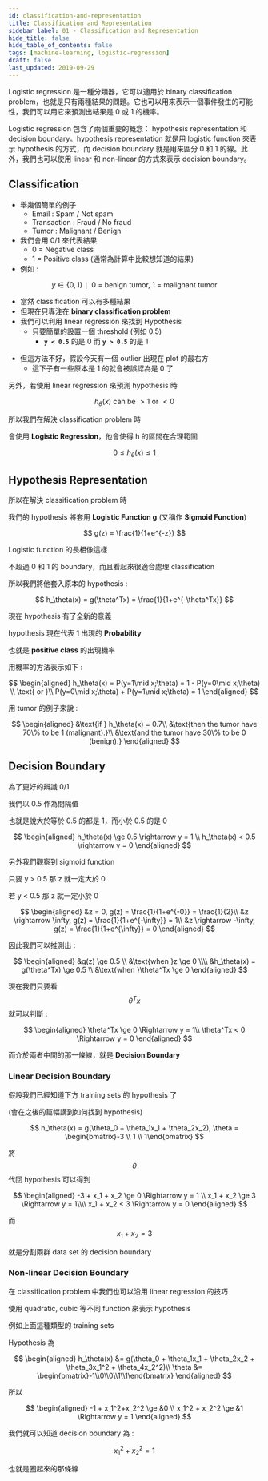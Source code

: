 ```yaml
---
id: classification-and-representation
title: Classification and Representation
sidebar_label: 01 - Classification and Representation
hide_title: false
hide_table_of_contents: false
tags: [machine-learning, logistic-regression]
draft: false
last_updated: 2019-09-29
---
```


Logistic regression 是一種分類器，它可以適用於 binary classification problem，也就是只有兩種結果的問題。它也可以用來表示一個事件發生的可能性，我們可以用它來預測出結果是 0 或 1 的機率。

Logistic regression 包含了兩個重要的概念： hypothesis representation 和 decision boundary。hypothesis representation 就是用 logistic function 來表示 hypothesis 的方式，而 decision boundary 就是用來區分 0 和 1 的線。此外，我們也可以使用 linear 和 non-linear 的方式來表示 decision boundary。

## Classification

- 舉幾個簡單的例子
  - Email : Spam / Not spam
  - Transaction : Fraud / No fraud
  - Tumor : Malignant / Benign
- 我們會用 0/1 來代表結果
  - 0 = Negative class
  - 1 = Positive class \(通常為計算中比較想知道的結果\)
- 例如 :

$$
y \in \left\{0, 1\right\} \mid \text{ 0 = benign tumor, 1 = malignant tumor}
$$

- 當然 classification 可以有多種結果
- 但現在只專注在 **binary classification problem**
- 我們可以利用 linear regression 來找到 Hypothesis
  - 只要簡單的設置一個 threshold \(例如 0.5\)
    - **`y < 0.5`** 的是 0 而 **`y > 0.5`** 的是 1

<fig
  src="/img/learning/machine-learning/03-logistic-regression/01-classification-and-representation/linear_regression_classification.png"
  caption="Linear Regression Classification"
/>

- 但這方法不好，假設今天有一個 outlier 出現在 plot 的最右方
  - 這下子有一些原本是 1 的就會被誤認為是 0 了

<fig
  src="/img/learning/machine-learning/03-logistic-regression/01-classification-and-representation/linear_regression_classification_fail.png"
  caption="Linear Regression Classification Fail"
/>

另外，若使用 linear regression 來預測 hypothesis 時

$$
h_\theta(x) \text{ can be } > 1 \text{ or } < 0
$$

所以我們在解決 classification problem 時

會使用 **Logistic Regression**，他會使得 h 的區間在合理範圍

$$
0 \le h_\theta(x) \le 1
$$

## Hypothesis Representation

所以在解決 classification problem 時

我們的 hypothesis 將套用 **Logistic Function g** \(又稱作 **Sigmoid Function**\)

$$
g(z) = \frac{1}{1+e^{-z}}
$$

Logistic function 的長相像這樣

<fig
  src="/img/learning/machine-learning/03-logistic-regression/01-classification-and-representation/logistic_function_graph.png"
  caption="Logistic Function Graph"
/>

不超過 0 和 1 的 boundary，而且看起來很適合處理 classification

所以我們將他套入原本的 hypothesis :

$$
h_\theta(x) = g(\theta^Tx) = \frac{1}{1+e^{-\theta^Tx}}
$$

現在 hypothesis 有了全新的意義

hypothesis 現在代表 1 出現的 **Probability**

也就是 **positive class** 的出現機率

用機率的方法表示如下 :

$$
\begin{aligned}
h_\theta(x) = P(y=1\mid x;\theta) = 1 - P(y=0\mid x;\theta) \\
\text{ or }\\
P(y=0\mid x;\theta) + P(y=1\mid x;\theta) = 1
\end{aligned}
$$

用 tumor 的例子來說 :

$$
\begin{aligned}
&\text{if } h_\theta(x) = 0.7\\
&\text{then the tumor have 70\% to be 1 (malignant).}\\
&\text{and the tumor have 30\% to be 0 (benign).}
\end{aligned}
$$

## Decision Boundary

為了更好的辨識 0/1

我們以 0.5 作為間隔值

也就是說大於等於 0.5 的都是 1，而小於 0.5 的是 0

$$
\begin{aligned}
h_\theta(x) \ge 0.5 \rightarrow y = 1 \\
h_\theta(x) < 0.5 \rightarrow y = 0
\end{aligned}
$$

另外我們觀察到 sigmoid function

<fig
  src="/img/learning/machine-learning/03-logistic-regression/01-classification-and-representation/sigmoid_function.png"
  caption="Sigmoid Function"
/>

只要 y &gt; 0.5 那 z 就一定大於 0

若 y &lt; 0.5 那 z 就一定小於 0

$$
\begin{aligned}
&z = 0, g(z) = \frac{1}{1+e^{-0}} = \frac{1}{2}\\
&z \rightarrow \infty, g(z) = \frac{1}{1+e^{-\infty}} = 1\\
&z \rightarrow -\infty, g(z) = \frac{1}{1+e^{\infty}} = 0
\end{aligned}
$$

因此我們可以推測出 :

$$
\begin{aligned}
&g(z) \ge 0.5 \\
&\text{when }z \ge 0 \\\\
&h_\theta(x) = g(\theta^Tx) \ge 0.5 \\
&\text{when }\theta^Tx \ge 0
\end{aligned}
$$

現在我們只要看 $$\theta^Tx$$ 就可以判斷 :

$$
\begin{aligned}
\theta^Tx \ge 0 \Rightarrow y = 1\\
\theta^Tx < 0 \Rightarrow y = 0
\end{aligned}
$$

而介於兩者中間的那一條線，就是 **Decision Boundary**

### Linear Decision Boundary

假設我們已經知道下方 training sets 的 hypothesis 了

\(會在之後的篇幅講到如何找到 hypothesis\)

<fig
  src="/img/learning/machine-learning/03-logistic-regression/01-classification-and-representation/decision_boundary_1.png"
  caption="Decision Boundary"
/>

$$
h_\theta(x) = g(\theta_0 + \theta_1x_1 + \theta_2x_2),
\theta = \begin{bmatrix}-3 \\ 1 \\ 1\end{bmatrix}
$$

將 $$\theta$$ 代回 hypothesis 可以得到

$$
\begin{aligned}
-3 + x_1 + x_2 \ge 0 \Rightarrow y = 1 \\
x_1 + x_2 \ge 3 \Rightarrow y = 1\\\\
x_1 + x_2 < 3 \Rightarrow y = 0
\end{aligned}
$$

而$$x_1 + x_2 = 3$$

就是分割兩群 data set 的 decision boundary

### Non-linear Decision Boundary

在 classification problem 中我們也可以沿用 linear regression 的技巧

使用 quadratic, cubic 等不同 function 來表示 hypothesis

<fig
  src="/img/learning/machine-learning/03-logistic-regression/01-classification-and-representation/decision_boundary_2.png"
  caption="Decision Boundary"
/>

例如上面這種類型的 training sets

Hypothesis 為

$$
\begin{aligned}
h_\theta(x) &= g(\theta_0 + \theta_1x_1 + \theta_2x_2 + \theta_3x_1^2 + \theta_4x_2^2)\\
\theta &= \begin{bmatrix}-1\\0\\0\\1\\1\end{bmatrix}
\end{aligned}
$$

所以

$$
\begin{aligned}
-1 + x_1^2+x_2^2 \ge &0 \\
x_1^2 + x_2^2 \ge &1 \Rightarrow y = 1
\end{aligned}
$$

我們就可以知道 decision boundary 為 :

$$
x_1^2 + x_2^2 = 1
$$

也就是圈起來的那條線
